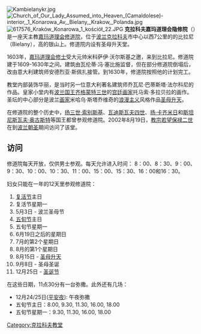 [[Image:Kambielanykr.jpg|thumb]]
[[Image:Church_of_Our_Lady_Assumed_into_Heaven_(Camaldolese)-interior,_1_Konarowa_Av,_Bielany,_Krakow,_Polanda.jpg|thumb]]
[[Image:617576_Kraków_Konarowa_1_kościół_22.JPG|thumb]]
'''克拉科夫嘉玛道理会隐修院'''（{{lang-pl|Kościół Wniebowzięcia Najświętszej Maryi Panny w Krakowie}}）是一座天主教[[嘉玛道理会|嘉玛道理会]][[修道院|修道院]]，位于[[波兰|波兰]][[克拉科夫|克拉科夫]]市中心以西7公里的的比拉尼（Bielany），高{{convert|326|m|adj=on}}的银山上。修道院内设有圣母升天堂。

1603年，[[嘉玛道理会|嘉玛道理会]][[修士|修士]]受大元帅米科萨伊·沃尔斯基之邀，来到比拉尼。修道院建于1609-1630年之间。建筑由瓦伦蒂·冯·塞比施监督，但在部分修道院倒塌后，改由意大利建筑师安德烈亚·斯佩扎接管。到1630年，修道院按照他的计划完工。

教堂内部装饰华丽，是当时另一位意大利著名建筑师乔瓦尼·巴蒂斯塔·法尔科尼的作品。皇家小堂内有[[波兰国王|波兰国王]][[齐格蒙特三世|齐格蒙特三世]]的[[宫廷画家|宫廷画家]]托马索·多拉贝拉的画作。圣坛的中心部分是波兰[[画家|画家]]米哈乌·斯塔乔维奇的[[浪漫主义|浪漫主义]]风格作品[[圣母升天|圣母升天]]。

在修道院的整个历史中，[[扬三世·索别斯基|扬三世·索别斯基]]、[[瓦迪斯瓦夫四世|瓦迪斯瓦夫四世]]、[[扬·卡齐米日|扬·卡齐米日]]和[[斯坦尼斯瓦夫·奥古斯特|斯坦尼斯瓦夫·奥古斯特]]等国王都曾参观修道院。2002年8月19日，[[教宗|教宗]][[若望保禄二世|若望保禄二世]]在到[[波兰|波兰]][[朝圣|朝圣]]期间访问了该堂。

== 访问 ==
修道院每天开放，仅供男士参观。每天允许进入时间：
8：00、8：30、9：00、9：30、10：00、10：30、11：00、15：00、15：30、16：00和16：30。

妇女只能在一年的12天里参观修道院：
# [[复活节|复活节]]主日
# 复活节星期一 
# 5月3日 - 波兰圣母节 
# [[五旬节|五旬节]]主日 
# 五旬节星期一 
# 6月19日之后的星期日
# 7月的第2个星期日
# 8月的第1个星期日
# 8月15日 - [[圣母升天|圣母升天]] 
# 9月8日 - 圣母圣诞
# 12月25日 - [[圣诞节|圣诞节]]
在这些日期，11点30分有一台弥撒。此外还有几场： 
* 12月24/25日([[平安夜|平安夜]]): 午夜弥撒
* 五旬节主日：8.00, 9.30, 11.30, 16.00, 18.00
* 五旬节星期一：9.30, 11.30, 16.00, 18.00

{{coord|50|02|44|N|19|50|27|E|type:city_source:kolossus-plwiki|display=title}}
[[Category:克拉科夫教堂|Category:克拉科夫教堂]]